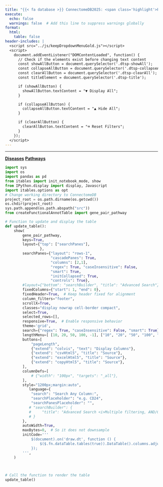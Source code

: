 ```yaml
---
title: "{{< fa database >}} ConnectomeDB2025: <span class='highlight'>Pathway Annotations for LR Pairs</span>"
execute:
  echo: false
  warnings: false  # Add this line to suppress warnings globally
format:
  html:
    table: false
header-includes: |
  <script src="../js/keepDropdownMenuGold.js"></script>
  <script>
    document.addEventListener("DOMContentLoaded", function() {
      // Check if the elements exist before changing text content
      const showAllButton = document.querySelector('.dtsp-showAll');
      const collapseAllButton = document.querySelector('.dtsp-collapseAll');
      const clearAllButton = document.querySelector('.dtsp-clearAll');
      const titleElement = document.querySelector('.dtsp-title');

      if (showAllButton) {
        showAllButton.textContent = "▼ Display All";
      }

      if (collapseAllButton) {
        collapseAllButton.textContent = "▲ Hide All";
      }

      if (clearAllButton) {
        clearAllButton.textContent = "⌫ Reset Filters";
      }
    });
  </script>
---
```


***


::: {.d-flex .justify-content-center .align-items-center .my-0}
[**Diseases**](disease.qmd){.btn .btn-outline-primary .btn role="button" data-toggle="tooltip" title="Click for Relevant Diseases" } 
[**Pathways**](){.btn .btn-outline-primary .btn .active role="button" aria-disabled="true" data-toggle="tooltip" title="Currently selected"}
:::

```{=html}
<style>
/* Target the first search pane */
.dtsp-searchPane:first-child::before {
    content: "Top Pathway";
    font-weight: bold;
}

/* Target the second search pane */
.dtsp-searchPane:nth-child(2)::before {
    content: "Related Pathway";
    font-weight: bold;
}


</style>
```

```python
import sys
import os
import pandas as pd
from itables import init_notebook_mode, show
from IPython.display import display, Javascript
import itables.options as opt
# Change working directory to ConnectomeDB
project_root = os.path.dirname(os.getcwd())
os.chdir(project_root)
sys.path.append(os.path.abspath("src"))
from createFunctionalAnnotTable import gene_pair_pathway

# Function to update and display the table
def update_table():
    show(
        gene_pair_pathway,
        keys=True,
        layout={"top": ["searchPanes"],
                },
        searchPanes={"layout": "rows-1", 
                     "cascadePanes": True, 
                     "columns": [2,1], 
                     "regex": True, "caseInsensitive": False, 
                     "smart": True, 
                     "initCollapsed": True, 
                     "controls": True},
        #layout={"bottom": "searchBuilder", "title": "Advanced Search"},
        fixedColumns={"start": 1, "end": 0},
        fixedHeader=True,  # Keep header fixed for alignment
        column_filters="footer", 
        scrollX=True,
        classes="display nowrap cell-border compact",
        select=True,
        selected_rows=[],
        responsive=True,  # Enable responsive behavior
        theme='grid',
        search={"regex": True, "caseInsensitive": False, "smart": True},
        lengthMenu=[ [10, 20, 50, 100, -1], ["10", "20", "50", "100", "All"] ],
        buttons=[
            "pageLength",  
            {"extend": "colvis", "text": "Display Columns"},
            {"extend": "csvHtml5", "title": "Source"},
            {"extend": "excelHtml5", "title": "Source"},
            {"extend": "copyHtml5", "title": "Source"},
        ],
        columnDefs=[
            # {"width": "100px", "targets": "_all"},
        ],
        style="1200px;margin:auto",
           language={
            "search": "Search Any Column:",
            "searchPlaceholder": "e.g. CD24",
            "searchPanesPlaceholder": "",
           # "searchBuilder": {
           #     "title": "Advanced Search <i>Multiple filtering, AND/OR condition</i>" 
           # }
        }, 
        autoWidth=True,
        maxBytes=0,  # So it does not downsample
        initCode='''
            $(document).on('draw.dt', function () {
                $($.fn.dataTable.tables(true)).DataTable().columns.adjust();
            });
        ''',
    )
      
      

# Call the function to render the table
update_table()
```